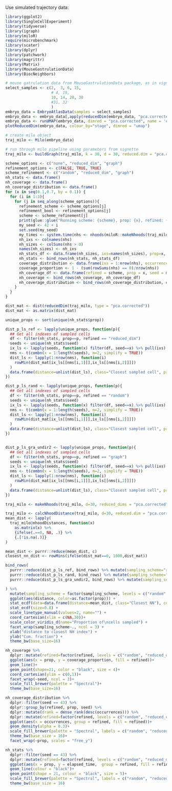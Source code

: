 Use simulated trajectory data:

```r
library(ggplot2)
library(SingleCellExperiment)
library(tidyverse)
library(igraph)
library(miloR)
require(microbenchmark)
library(scater)
library(dplyr)
library(patchwork)
library(magrittr)
library(Matrix)
library(MouseGastrulationData)
library(BiocNeighbors)
```


```r
# mouse gatrulation data from MouseGastrulationData package, as in vignette
select_samples <- c(2,  3, 6, 15,
                    # 4, 19, 
                    10, 14, 20, 30
                    #31, 32
                    )
embryo_data = EmbryoAtlasData(samples = select_samples)
embryo_data <- embryo_data[,apply(reducedDim(embryo_data, "pca.corrected"), 1, function(x) !all(is.na(x)))]
embryo_data <- runUMAP(embryo_data, dimred = "pca.corrected", name = 'umap')
plotReducedDim(embryo_data, colour_by="stage", dimred = "umap") 

# create milo object
traj_milo <- Milo(embryo_data)

# run through milo pipeline using parameters from vignette
traj_milo <- buildGraph(traj_milo, k = 30, d = 30, reduced.dim = "pca.corrected")
```

```r
scheme_options <- c("none", "reduced_dim", "graph")
refinement_options <- c(FALSE, TRUE, TRUE)
scheme_refinement <- c("random", "reduced_dim", "graph")
nh_stats <- data.frame()
nh_coverage <- data.frame()
nh_coverage_distribution <- data.frame()
for (x in seq(0.1,0.7, by = 0.1)) {
  for (i in 1:3){
    for (j in seq_along(scheme_options)){
      refinement_scheme <- scheme_options[j]
      refinement_bool <- refinement_options[j]
      scheme <- scheme_refinement[j]
      print(glue::glue("Running scheme: {scheme}, prop: {x}, refined: {refinement_bool}, seed: {42+i}"))
      my_seed <- 42 + i
      set.seed(my_seed)
      my_times <- system.time(nhs <- nhoods(miloR::makeNhoods(traj_milo, prop=x, k=20, reduced_dims = "pca.corrected", d=30, refined = refinement_bool, refinement_scheme = refinement_scheme)))
      nh_ixs <- colnames(nhs)
      nh_sizes <- colSums(nhs > 0)
      names(nh_sizes) <- nh_ixs
      nh_stats_df <- data.frame(nh_sizes, ixs=names(nh_sizes), prop=x, seed=my_seed, refined = scheme, elapsed_time = my_times[[3]])
      nh_stats <- bind_rows(nh_stats, nh_stats_df)
      coverage_distribution <- data.frame(ixs = 1:nrow(nhs), occurrences = rowSums(nhs), prop = x, seed = my_seed, refined = scheme)
      coverage_proportion <- 1 - (sum(rowSums(nhs) == 0)/nrow(nhs))
      nh_coverage_df <- data.frame(refined = scheme, prop = x, seed = my_seed, coverage_proportion = coverage_proportion)
      nh_coverage <- bind_rows(nh_coverage, nh_coverage_df)
      nh_coverage_distribution <- bind_rows(nh_coverage_distribution, coverage_distribution)
    }
  }
}
```

```r
dist_mat <- dist(reducedDim(traj_milo, type = "pca.corrected"))
dist_mat <- as.matrix(dist_mat)

unique_props <- sort(unique(nh_stats$prop))

dist_p_ls_ref <- lapply(unique_props, function(p){
  ## Get all indexes of sampled cells 
  df <- filter(nh_stats, prop==p, refined == "reduced_dim")
  seeds <- unique(nh_stats$seed)
  ix_ls <- lapply(seeds, function(x) filter(df, seed==x) %>% pull(ixs) %>% as.numeric)
  nms <- t(combn(x = 1:length(seeds), m=2, simplify = TRUE))
  dist_ls <- lapply(1:nrow(nms), function(i) 
    rowMin(dist_mat[ix_ls[[nms[i,1]]],ix_ls[[nms[i,2]]]])
  )
  data.frame(distance=unlist(dist_ls), class="Closest sampled cell", prop=p) 
})

dist_p_ls_rand <- lapply(unique_props, function(p){
  ## Get all indexes of sampled cells 
  df <- filter(nh_stats, prop==p, refined == "random")
  seeds <- unique(nh_stats$seed)
  ix_ls <- lapply(seeds, function(x) filter(df, seed==x) %>% pull(ixs) %>% as.numeric)
  nms <- t(combn(x = 1:length(seeds), m=2, simplify = TRUE))
  dist_ls <- lapply(1:nrow(nms), function(i) 
    rowMin(dist_mat[ix_ls[[nms[i,1]]],ix_ls[[nms[i,2]]]])
  )
  data.frame(distance=unlist(dist_ls), class="Closest sampled cell", prop=p) 
})


dist_p_ls_gra_undir2 <- lapply(unique_props, function(p){
  ## Get all indexes of sampled cells 
  df <- filter(nh_stats, prop==p, refined == "graph")
  seeds <- unique(nh_stats$seed)
  ix_ls <- lapply(seeds, function(x) filter(df, seed==x) %>% pull(ixs) %>% as.numeric)
  nms <- t(combn(x = 1:length(seeds), m=2, simplify = TRUE))
  dist_ls <- lapply(1:nrow(nms), function(i) 
    rowMin(dist_mat[ix_ls[[nms[i,1]]],ix_ls[[nms[i,2]]]])
  )
  data.frame(distance=unlist(dist_ls), class="Closest sampled cell", prop=p) 
})

traj_milo <- makeNhoods(traj_milo, d=30, reduced_dims = "pca.corrected")
```

```r
traj_milo <- calcNhoodDistance(traj_milo, d=30, reduced.dim = "pca.corrected")
mean_dist <- lapply(
  traj_milo@nhoodDistances, function(x)
    as.matrix(x) %>%
    {ifelse(.==0, NA, .)} %>%
    {.[!is.na(.)]}
)

mean_dist <- purrr::reduce(mean_dist, c)
closest_nn_dist <- rowMins(ifelse(dist_mat==0, 1000,dist_mat)) 

bind_rows(
  purrr::reduce(dist_p_ls_ref, bind_rows) %>% mutate(sampling_scheme="reduced_dim"),
  purrr::reduce(dist_p_ls_rand, bind_rows) %>% mutate(sampling_scheme="random"),
  purrr::reduce(dist_p_ls_gra_undir2, bind_rows) %>% mutate(sampling_scheme="graph")

) %>%
  mutate(sampling_scheme = factor(sampling_scheme, levels = c("random", "reduced_dim", "graph"))) %>%
  ggplot(aes(distance, color=as.factor(prop))) +
  stat_ecdf(data=data.frame(distance=mean_dist, class="Closest NN"), color="black", aes(linetype="k-NN distances"), size=0.8) +
  stat_ecdf(size=0.8) +
  scale_linetype_manual(values=2, name="") +
  coord_cartesian(xlim = c(NA,30))+
  scale_color_viridis_d(name="Proportion of\ncells sampled") +
  facet_wrap(sampling_scheme~., ncol = 3) +
  xlab("distance to closest NH index") +
  ylab("Cum. fraction") +
  theme_bw(base_size=16)
```

```r
nh_coverage %>%
  dplyr::mutate(refined=factor(refined, levels = c("random", "reduced_dim", "graph"))) %>%
  ggplot(aes(x = prop, y = coverage_proportion, fill = refined))+
  geom_line()+
  geom_point(shape=21, color = "black", size = 4)+
  coord_cartesian(ylim = c(0,1))+
  facet_wrap(~seed, ncol = 3)+
  scale_fill_brewer(palette = "Spectral")+
  theme_bw(base_size=16)
```

```r
nh_coverage_distribution %>%
  dplyr::filter(seed == 43) %>%
  dplyr::group_by(refined, prop, seed) %>%
  dplyr::mutate(drank = dense_rank(desc(occurrences))) %>%
  dplyr::mutate(refined=factor(refined, levels = c("random", "reduced_dim", "graph"))) %>%
  ggplot(aes(x = occurrences, group = refined, fill = refined))+
  geom_density(alpha = 0.3)+
  scale_fill_brewer(palette = "Spectral", labels = c("random", "reduced_dim", "graph"))+
  theme_bw(base_size = 16)+
  facet_wrap(~prop, scales = "free_y")
```

```r
nh_stats %>%
  dplyr::filter(seed == 43) %>%
  dplyr::mutate(refined=factor(refined, levels = c("random", "reduced_dim", "graph"))) %>%
  ggplot(aes(x = prop, y = elapsed_time,  group = refined, fill = refined))+
  geom_line(colour = "black")+
  geom_point(shape = 21, colour = "black", size = 5)+
  scale_fill_brewer(palette = "Spectral", labels = c("random", "reduced_dim", "graph"))+
  theme_bw(base_size = 16)
```

